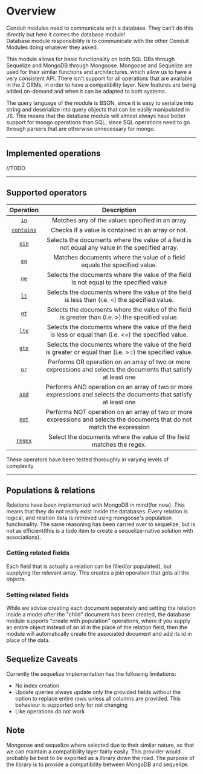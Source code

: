 # Overview

Conduit modules need to communicate with a database. They can't do this directly but here it comes the database module!<br />
Database module responsibility is to communicate with the other Conduit Modules doing whatever they asked.<br />

This module allows for basic functionality on both SQL DBs through Sequelize and MongoDB through Mongoose.
Mongoose and Sequelize are used for their similar functions and architectures,
which allow us to have a very consistent API. There isn't support for all operations
that are available in the 2 ORMs, in order to have a compatibility layer. New features
are being added on-demand and when it can be adapted to both systems.

The query language of the module is BSON, since it is easy to serialize into string and deserialize into
query objects that can be easily manipulated in JS. This means that the database module will almost always have
better support for mongo operations than SQL, since SQL operations need to go through parsers that are otherwise
unnecessary for mongo.

------------------------------------------------------------------------------------------------------------------------------------------------

## Implemented operations

//TODO

--------------------------------------------------------------------------------------------------------------------------------------------------

## Supported operators

|  Operation                                        | Description                                                                                                              |
| :------------:                                    | :---------------------------------------------------------------------------------------------:                          |
| [```in```](./queries#in)                          | Matches any of the values specified in an array                                                                          |
| [```contains```](./queries#contains)              | Checks if a value is contained in an array or not.                                                                       |
| [```nin```](./queries/#nin)                       | Selects the documents where the value of a field is not equal any value in the specified array.                          |
| [```eq```](./queries#eq)                          | Matches documents where the value of a field equals the specified value.                                                 |
| [```ne```](./queries#ne)                          | Selects the documents where the value of the field is not equal to the specified value                                   |
| [```lt```](./queries#lt)                          | Selects the documents where the value of the field is less than (i.e. <) the specified value.                            |
| [```gt```](./queries#gt)                          | Selects the documents where the value of the field is greater than (i.e. >) the specified value.                         |
| [```lte```](./queries#lte)                        | Selects the documents where the value of the field is less or equal than (i.e. <=) the specified value.                  |
| [```gte```](./queries#gte)                        | Selects the documents where the value of the field is greater or equal than (i.e. >=) the specified value.               |
| [```or```](./queries#or)                          | Performs OR operation on an array of two or more expressions and selects the documents that satisfy at least one         |
| [```and```](./queries#and)                        | Performs AND operation on an array of two or more expressions and selects the documents that satisfy at least one        |
| [```not```](./queries#not)                        | Performs NOT operation on an array of two or more expressions and selects the documents that do not match the expression |
| [```regex```](./queries#regex)                    | Select the documents where the value of the field matches the regex.                                                     |
These operators have been tested thoroughly in varying levels of complexity

--------------------------------------------------------------------------------------------------------------------------------------------------

## Populations & relations

Relations have been implemented with MongoDB in mind(for now). This means that they do not really exist inside the databases.
Every relation is logical, and relation data is retrieved using mongoose's population functionality. The same reasoning has been
carried over to sequelize, but is not as efficient(this is a todo item to create a sequelize-native solution with associations).

### Getting related fields

Each field that is actually a relation can be filled(or populated), but supplying the relevant array. This creates a
join operation that gets all the objects.

### Setting related fields

While we advise creating each document seperately and setting the relation inside a model after the "child" document
has been created, the database module supports "create with population" operations, where if you supply an entire object
instead of an id in the place of the relation field, then the module will automatically create the associated document and
add its id in place of the data.

## Sequelize Caveats
Currently the sequelize implementation has the following limitations:
- No index creation
- Update queries always update only the provided fields without the option to replace entire rows unless all columns are provided.
This behaviour is supported only for not changing
- Like operations do not work

## Note

Mongoose and sequelize where selected due to their similar nature, so that we can maintain
a compatibility layer fairly easily. This provider would probably be best to be exported as
a library down the road. The purpose of the library is to provide a compatibility between MongoDB
and sequelize.